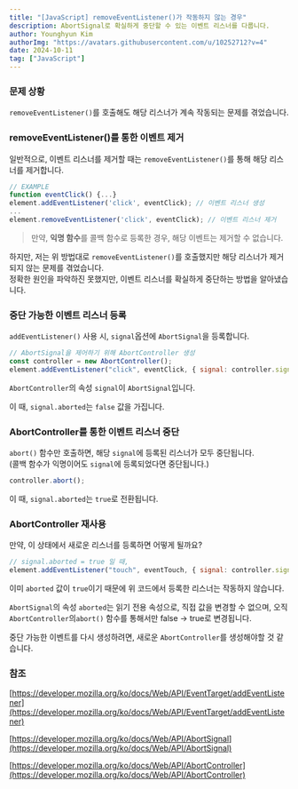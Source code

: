 ```yaml
---
title: "[JavaScript] removeEventListener()가 작동하지 않는 경우"
description: AbortSignal로 확실하게 중단할 수 있는 이벤트 리스너를 다룹니다.
author: Younghyun Kim
authorImg: "https://avatars.githubusercontent.com/u/10252712?v=4"
date: 2024-10-11
tag: ["JavaScript"]
---
```

### 문제 상황
`removeEventListener()`를 호출해도 해당 리스너가 계속 작동되는 문제를 겪었습니다.

### removeEventListener()를 통한 이벤트 제거
일반적으로, 이벤트 리스너를 제거할 때는 `removeEventListener()`를 통해 해당 리스너를 제거합니다.
```js
// EXAMPLE
function eventClick() {...}
element.addEventListener('click', eventClick); // 이벤트 리스너 생성
...
element.removeEventListener('click', eventClick); // 이벤트 리스너 제거
```
> 만약, **익명 함수**를 콜백 함수로 등록한 경우, 해당 이벤트는 제거할 수 없습니다.

하지만, 저는 위 방법대로 `removeEventListener()`를 호출했지만 해당 리스너가 제거되지 않는 문제를 겪었습니다.   
정확한 원인을 파악하진 못했지만, 이벤트 리스너를 확실하게 중단하는 방법을 알아냈습니다.

### 중단 가능한 이벤트 리스너 등록
`addEventListener()` 사용 시, `signal`옵션에 `AbortSignal`을 등록합니다.
```js
// AbortSignal을 제어하기 위해 AbortController 생성
const controller = new AbortController();
element.addEventListener("click", eventClick, { signal: controller.signal });
```
`AbortController`의 속성 `signal`이 `AbortSignal`입니다.

이 때, `signal.aborted`는 `false` 값을 가집니다.

### AbortController를 통한 이벤트 리스너 중단
`abort()` 함수만 호출하면, 해당 `signal`에 등록된 리스너가 모두 중단됩니다.   
(콜백 함수가 익명이어도 `signal`에 등록되었다면 중단됩니다.)
```js
controller.abort();
```
이 때, `signal.aborted`는 `true`로 전환됩니다.

### AbortController 재사용
만약, 이 상태에서 새로운 리스너를 등록하면 어떻게 될까요?
```js
// signal.aborted = true 일 때,
element.addEventListener("touch", eventTouch, { signal: controller.signal });
```
이미 `aborted` 값이 `true`이기 때문에 위 코드에서 등록한 리스너는 작동하지 않습니다.

`AbortSignal`의 속성 `aborted`는 읽기 전용 속성으로, 직접 값을 변경할 수 없으며, 오직 `AbortController`의`abort()` 함수를 통해서만 false -> true로 변경됩니다.

중단 가능한 이벤트를 다시 생성하려면, 새로운 `AbortController`를 생성해야할 것 같습니다.

### 참조
[https://developer.mozilla.org/ko/docs/Web/API/EventTarget/addEventListener](https://developer.mozilla.org/ko/docs/Web/API/EventTarget/addEventListener)

[https://developer.mozilla.org/ko/docs/Web/API/AbortSignal](https://developer.mozilla.org/ko/docs/Web/API/AbortSignal)

[https://developer.mozilla.org/ko/docs/Web/API/AbortController](https://developer.mozilla.org/ko/docs/Web/API/AbortController)
